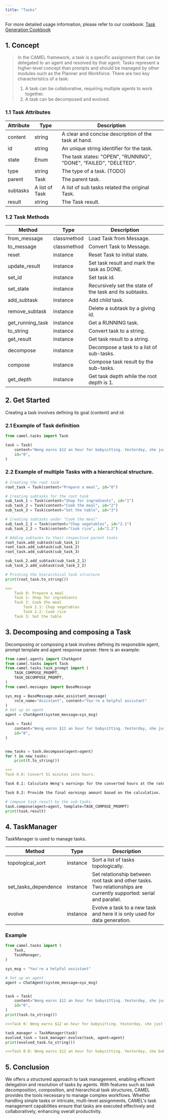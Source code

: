 ```yaml
---
title: "Tasks"
---
```


For more detailed usage information, please refer to our cookbook: [Task Generation Cookbook](../cookbooks/multi_agent_society/task_generation.ipynb)

## 1. Concept
> In the CAMEL framework, a task is a specific assignment that can be delegated to an agent and resolved by that agent. Tasks represent a higher-level concept than prompts and should be managed by other modules such as the Planner and Workforce. There are two key characteristics of a task: 
> 1. A task can be collaborative, requiring multiple agents to work together. 
> 2. A task can be decomposed and evolved.

### 1.1 Task Attributes

| Attribute | Type | Description |
| ----- | ----- | ----- |
| content | string | A clear and concise description of the task at hand. |
| id | string | An unique string identifier for the task. |
| state | Enum | The task states:  "OPEN", "RUNNING", "DONE", "FAILED", "DELETED". |
| type | string | The type of a task. (TODO) |
| parent | Task | The parent task. |
| subtasks | A list of Task | A list of sub tasks related the original Task. |
| result | string | The Task result. |

### 1.2 Task Methods

| Method | Type | Description |
| ----- | ----- | ----- |
| from_message | classmethod | Load Task from Message. |
| to_message | classmethod | Convert Task to Message. |
| reset | instance | Reset Task to initial state. |
| update_result | instance | Set task result and mark the task as DONE. |
| set_id | instance | Set task id. |
| set_state | instance | Recursively set the state of the task and its subtasks. |
| add_subtask | instance | Add child task. |
| remove_subtask | instance | Delete a subtask by a giving id. |
| get_running_task | instance | Get a RUNNING task. |
| to_string | instance | Convert task to a string. |
| get_result | instance | Get task result to a string. |
| decompose | instance | Decompose a task to a list of sub-tasks. |
| compose | instance | Compose task result by the sub-tasks. |
| get_depth | instance | Get task depth while the root depth is 1. |

## 2. Get Started

Creating a task involves defining its goal (content) and id:

### 2.1 Example of Task definition

```python
from camel.tasks import Task

task = Task(
    content="Weng earns $12 an hour for babysitting. Yesterday, she just did 51 minutes of babysitting. How much did she earn?",
    id="0",
)
```

### 2.2 Example of multiple Tasks with a hierarchical structure.

```python
# Creating the root task
root_task = Task(content="Prepare a meal", id="0")

# Creating subtasks for the root task
sub_task_1 = Task(content="Shop for ingredients", id="1")
sub_task_2 = Task(content="Cook the meal", id="2")
sub_task_3 = Task(content="Set the table", id="3")

# Creating subtasks under "Cook the meal"
sub_task_2_1 = Task(content="Chop vegetables", id="2.1")
sub_task_2_2 = Task(content="Cook rice", id="2.2")

# Adding subtasks to their respective parent tasks
root_task.add_subtask(sub_task_1)
root_task.add_subtask(sub_task_2)
root_task.add_subtask(sub_task_3)

sub_task_2.add_subtask(sub_task_2_1)
sub_task_2.add_subtask(sub_task_2_2)

# Printing the hierarchical task structure
print(root_task.to_string())
```

```markdown
>>>
    Task 0: Prepare a meal
    Task 1: Shop for ingredients
    Task 2: Cook the meal
        Task 2.1: Chop vegetables
        Task 2.2: Cook rice
    Task 3: Set the table
```

## 3. Decomposing and composing a Task

Decomposing or composing a task involves defining its responsible agent, prompt template and agent response parser. Here is an example:

```python
from camel.agents import ChatAgent
from camel.tasks import Task
from camel.tasks.task_prompt import (
    TASK_COMPOSE_PROMPT,
    TASK_DECOMPOSE_PROMPT,
)
from camel.messages import BaseMessage

sys_msg = BaseMessage.make_assistant_message(
    role_name="Assistant", content="You're a helpful assistant"
)
# Set up an agent
agent = ChatAgent(system_message=sys_msg)

task = Task(
    content="Weng earns $12 an hour for babysitting. Yesterday, she just did 51 minutes of babysitting. How much did she earn?",
    id="0",
)


new_tasks = task.decompose(agent=agent)
for t in new_tasks:
    print(t.to_string())
```

```markdown
>>>
Task 0.0: Convert 51 minutes into hours.

Task 0.1: Calculate Weng's earnings for the converted hours at the rate of $12 per hour.

Task 0.2: Provide the final earnings amount based on the calculation.
```

```python
# compose task result by the sub-tasks.
task.compose(agent=agent, template=TASK_COMPOSE_PROMPT)
print(task.result)
```

## 4. TaskManager

TaskManager is used to manage tasks.

| Method | Type | Description |
| ----- | ----- | ----- |
| topological_sort | instance | Sort a list of tasks topologically. |
| set_tasks_dependence | instance | Set relationship between root task and other tasks. Two relationships are currently supported: serial and parallel. |
| evolve | instance | Evolve a task to a new task and here it is only used for data generation. |


### Example

```python
from camel.tasks import (
    Task,
    TaskManager,
)

sys_msg = "You're a helpful assistant"

# Set up an agent
agent = ChatAgent(system_message=sys_msg)


task = Task(
    content="Weng earns $12 an hour for babysitting. Yesterday, she just did 51 minutes of babysitting. How much did she earn?",
    id="0",
)
print(task.to_string())
```

```markdown
>>>Task 0: Weng earns $12 an hour for babysitting. Yesterday, she just did 51 minutes of babysitting. How much did she earn?
```

```python
task_manager = TaskManager(task)
evolved_task = task_manager.evolve(task, agent=agent)
print(evolved_task.to_string())
```

```markdown
>>>Task 0.0: Weng earns $12 an hour for babysitting. Yesterday, she babysat for 1 hour and 45 minutes. If she also received a $5 bonus for exceptional service, how much did she earn in total for that day?
```

## 5. Conclusion
We offers a structured approach to task management, enabling efficient delegation and resolution of tasks by agents. With features such as task decomposition, composition, and hierarchical task structures, CAMEL provides the tools necessary to manage complex workflows. Whether handling simple tasks or intricate, multi-level assignments, CAMEL's task management capabilities ensure that tasks are executed effectively and collaboratively, enhancing overall productivity.